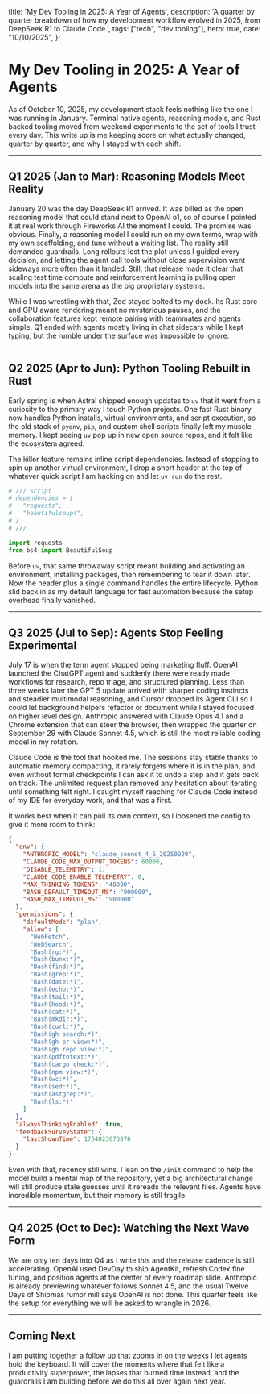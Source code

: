   title: 'My Dev Tooling in 2025: A Year of Agents',
  description: 'A quarter by quarter breakdown of how my development workflow evolved in 2025, from DeepSeek R1 to Claude Code.',
  tags: ["tech", "dev tooling"],
  hero: true,
  date: "10/10/2025",
};

# My Dev Tooling in 2025: A Year of Agents

As of October 10, 2025, my development stack feels nothing like the one I was running in January. Terminal native agents, reasoning models, and Rust backed tooling moved from weekend experiments to the set of tools I trust every day. This write up is me keeping score on what actually changed, quarter by quarter, and why I stayed with each shift.

***

## Q1 2025 (Jan to Mar): Reasoning Models Meet Reality

January 20 was the day DeepSeek R1 arrived. It was billed as the open reasoning model that could stand next to OpenAI o1, so of course I pointed it at real work through Fireworks AI the moment I could. The promise was obvious. Finally, a reasoning model I could run on my own terms, wrap with my own scaffolding, and tune without a waiting list. The reality still demanded guardrails. Long rollouts lost the plot unless I guided every decision, and letting the agent call tools without close supervision went sideways more often than it landed. Still, that release made it clear that scaling test time compute and reinforcement learning is pulling open models into the same arena as the big proprietary systems.

While I was wrestling with that, Zed stayed bolted to my dock. Its Rust core and GPU aware rendering meant no mysterious pauses, and the collaboration features kept remote pairing with teammates and agents simple. Q1 ended with agents mostly living in chat sidecars while I kept typing, but the rumble under the surface was impossible to ignore.

***

## Q2 2025 (Apr to Jun): Python Tooling Rebuilt in Rust

Early spring is when Astral shipped enough updates to `uv` that it went from a curiosity to the primary way I touch Python projects. One fast Rust binary now handles Python installs, virtual environments, and script execution, so the old stack of `pyenv`, `pip`, and custom shell scripts finally left my muscle memory. I kept seeing `uv` pop up in new open source repos, and it felt like the ecosystem agreed.

The killer feature remains inline script dependencies. Instead of stopping to spin up another virtual environment, I drop a short header at the top of whatever quick script I am hacking on and let `uv run` do the rest.

```python
# /// script
# dependencies = [
#   "requests",
#   "beautifulsoup4",
# ]
# ///

import requests
from bs4 import BeautifulSoup
```

Before `uv`, that same throwaway script meant building and activating an environment, installing packages, then remembering to tear it down later. Now the header plus a single command handles the entire lifecycle. Python slid back in as my default language for fast automation because the setup overhead finally vanished.

***

## Q3 2025 (Jul to Sep): Agents Stop Feeling Experimental

July 17 is when the term agent stopped being marketing fluff. OpenAI launched the ChatGPT agent and suddenly there were ready made workflows for research, repo triage, and structured planning. Less than three weeks later the GPT 5 update arrived with sharper coding instincts and steadier multimodal reasoning, and Cursor dropped its Agent CLI so I could let background helpers refactor or document while I stayed focused on higher level design. Anthropic answered with Claude Opus 4.1 and a Chrome extension that can steer the browser, then wrapped the quarter on September 29 with Claude Sonnet 4.5, which is still the most reliable coding model in my rotation.

Claude Code is the tool that hooked me. The sessions stay stable thanks to automatic memory compacting, it rarely forgets where it is in the plan, and even without formal checkpoints I can ask it to undo a step and it gets back on track. The unlimited request plan removed any hesitation about iterating until something felt right. I caught myself reaching for Claude Code instead of my IDE for everyday work, and that was a first.

It works best when it can pull its own context, so I loosened the config to give it more room to think:

```json
{
  "env": {
    "ANTHROPIC_MODEL": "claude_sonnet_4_5_20250929",
    "CLAUDE_CODE_MAX_OUTPUT_TOKENS": 60000,
    "DISABLE_TELEMETRY": 1,
    "CLAUDE_CODE_ENABLE_TELEMETRY": 0,
    "MAX_THINKING_TOKENS": "40000",
    "BASH_DEFAULT_TIMEOUT_MS": "900000",
    "BASH_MAX_TIMEOUT_MS": "900000"
  },
  "permissions": {
    "defaultMode": "plan",
    "allow": [
      "WebFetch",
      "WebSearch",
      "Bash(rg:*)",
      "Bash(bunx:*)",
      "Bash(find:*)",
      "Bash(grep:*)",
      "Bash(date:*)",
      "Bash(echo:*)",
      "Bash(tail:*)",
      "Bash(head:*)",
      "Bash(cat:*)",
      "Bash(mkdir:*)",
      "Bash(curl:*)",
      "Bash(gh search:*)",
      "Bash(gh pr view:*)",
      "Bash(gh repo view:*)",
      "Bash(pdftotext:*)",
      "Bash(cargo check:*)",
      "Bash(npm view:*)",
      "Bash(wc:*)",
      "Bash(sed:*)",
      "Bash(astgrep:*)",
      "Bash(ls:*)"
    ]
  },
  "alwaysThinkingEnabled": true,
  "feedbackSurveyState": {
    "lastShownTime": 1754023673876
  }
}
```

Even with that, recency still wins. I lean on the `/init` command to help the model build a mental map of the repository, yet a big architectural change will still produce stale guesses until it rereads the relevant files. Agents have incredible momentum, but their memory is still fragile.

***

## Q4 2025 (Oct to Dec): Watching the Next Wave Form

We are only ten days into Q4 as I write this and the release cadence is still accelerating. OpenAI used DevDay to ship AgentKit, refresh Codex fine tuning, and position agents at the center of every roadmap slide. Anthropic is already previewing whatever follows Sonnet 4.5, and the usual Twelve Days of Shipmas rumor mill says OpenAI is not done. This quarter feels like the setup for everything we will be asked to wrangle in 2026.

***

## Coming Next

I am putting together a follow up that zooms in on the weeks I let agents hold the keyboard. It will cover the moments where that felt like a productivity superpower, the lapses that burned time instead, and the guardrails I am building before we do this all over again next year.
